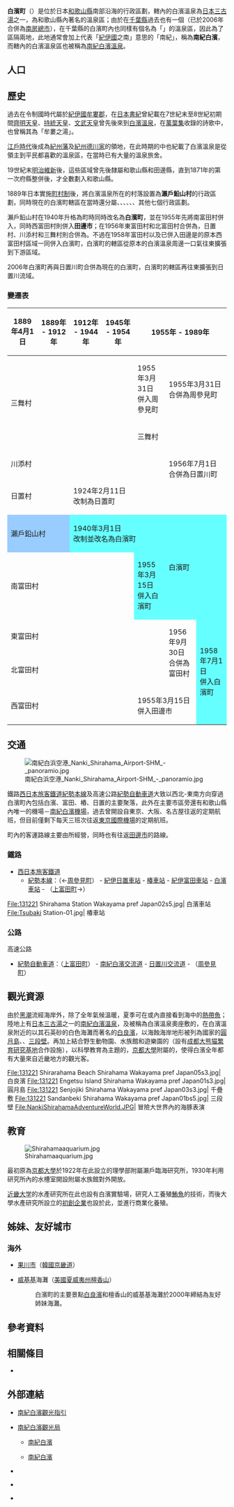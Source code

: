 {{日本町村
| 自治體名   = 白濱
| 町村       = 町
| 圖像       = [[File:131221_Sandanbeki_Shirahama_Wakayama_pref_Japan07bs12.jpg|240px]]
| 圖像說明   = [[三段壁|三段壁]]海崖
| 町村章     = [[File:Symbol_of_Shirahama_Wakayama.svg|100px]]
| 日文原名   = 白浜町
| 平假名     = しらはまちょう
| 羅馬字拼音 = Shirahama-chō
| 都道府縣   = 和歌山縣
| 支廳       =
| 郡         = 西牟婁郡
| 編號       = 30401-8
| 面積       = 201.04
| 邊界未定   = 無
| 人口       = 20,775<ref>{{Cite web| url=http://www.town.shirahama.wakayama.jp/| title=白濱町的人口及世帶| publisher=白濱町公所| language=ja| accessdate=2021-07-27| archive-date=2021-04-25| archive-url=https://web.archive.org/web/20210425203734/http://town.shirahama.wakayama.jp/| dead-url=no}}</ref>
| 統計時間   = 2021年6月30日
| 自治體     = [[田邊市|田邊市]]、[[上富田町|上富田町]]、[[周參見町|周參見町]]、[[古座川町|古座川町]]
| 樹         = [[櫻花|櫻花]]
| 花         = [[文殊蘭|文殊蘭]]
| 鳥         = [[白鷺|白鷺]]
| 其他象徵物 =
| 其他象徵   =
| 首長       = {{Tsl|ja|井澗誠}}
| 卸任日期   = 2020年5月12日
| 議員數     = 14
| 郵遞區號   = 649-2211
| 所在地     = 西牟婁郡白濱町1600番地
| 電話號碼   = 739-43-5555
| 外部連結   = {{url|http://www.town.shirahama.wakayama.jp/}}
| 地圖       = [[File:Shirahama_in_Wakayama_Prefecture_Ja.svg|250px]]
| 註記       =
}}

'''白濱町'''（{{jpn|j=白浜町|hg=しらはまちょう|rm=Shirahama chō|f=y}}）是位於日本[[和歌山縣|和歌山縣]]南部沿海的行政區劃，轄內的白濱溫泉為[[日本三古湯|日本三古湯]]之一，為和歌山縣內著名的溫泉區；由於在[[千葉縣|千葉縣]]過去也有一個{{Tsl|ja|白浜町 (千葉県)|白濱町 (千葉縣)|白濱町}}（已於2006年合併為[[南房總市|南房總市]]），在千葉縣的白濱町內也同樣有個名為「{{Tsl|ja|白浜温泉 (千葉県)|白濱溫泉 (千葉縣)|白濱溫泉}}」的溫泉區，因此為了區隔兩地，此地通常會加上代表「[[紀伊國|紀伊國]]之南」意思的「南紀」，稱為'''南紀白濱'''，而轄內的白濱溫泉區也被稱為[[南紀白濱溫泉|南紀白濱溫泉]]。

== 人口 ==

{{日本人口統計|location=Shirahama, Wakayama|code=30401|name=白濱町}}

== 歷史 ==

過去在令制國時代屬於[[紀伊國|紀伊國]][[牟婁郡|牟婁郡]]，在[[日本書紀|日本書紀]]曾紀載在7世紀末至8世紀初期間[[齊明天皇|齊明天皇]]、[[持統天皇|持統天皇]]、[[文武天皇|文武天皇]]曾先後來到[[南紀白濱溫泉|白濱溫泉]]，在[[萬葉集|萬葉集]]收錄的詩歌中，也曾稱其為「牟婁之湯」。

[[江戶時代|江戶時代]]後成為[[紀州藩|紀州藩]]及[[紀州德川家|紀州德川家]]{{Tsl|ja|御附家老}}{{Tsl|ja|三河安藤氏|三河安藤氏|安藤氏}}的{{Tsl|ja|紀伊田辺藩|紀伊田邊藩}}領地，在此時期的{{Tsl|ja|紀伊続風土記|紀伊續風土記}}中也紀載了白濱溫泉是從領主到平民都喜歡的溫泉區，在當時已有大量的溫泉旅舍。

19世紀末[[明治維新|明治維新]]後，這些區域曾先後隸屬和歌山縣和田邊縣，直到1871年的第一次府縣整併後，才全數劃入和歌山縣。

1889年日本實施[[町村制|町村制]]後，將白濱溫泉所在的村落設置為'''瀨戶鉛山村'''的行政區劃，同時現在的白濱町轄區在當時還分屬{{Tsl|ja|川添村 (和歌山県)|川添村 (和歌山縣)|川添村}}、{{Tsl|ja|日置町 (和歌山県)|日置町 (和歌山縣)|日置村}}、{{Tsl|ja|三舞村}}、{{Tsl|ja|東富田村}}、{{Tsl|ja|西富田村}}、{{Tsl|ja|南富田村}}、{{Tsl|ja|北富田村}}其他七個行政區劃。

瀨戶鉛山村在1940年升格為町時同時改名為'''白濱町'''，並在1955年先將南富田村併入，同時西富田村則併入'''田邊市'''；在1956年東富田村和北富田村合併為{{Tsl|ja|富田村 (和歌山県)|富田村 (和歌山縣)|富田村}}，日置村、川添村和三舞村則合併為{{Tsl|ja|日置川町}}。不過在1958年富田村以及已併入田邊是的原本西富田村區域一同併入白濱町，白濱町的轄區從原本的白濱溫泉周邊一口氣往東擴張到{{Tsl|ja|富田川 (和歌山県)|富田川 (和歌山縣)|富田川}}下游區域。

2006年白濱町再與日置川町合併為現在的白濱町，白濱町的轄區再往東擴張到日置川流域。

=== 變遷表 ===

{| class="wikitable" style="font-size:x-small;"
|-
! 1889年4月1日
! 1889年 - 1912年
! 1912年 - 1944年
! 1945年 - 1954年
! colspan=3 | 1955年 - 1989年
! 1989年 - 現在
! 現在
|-
| rowspan=2 colspan=4 | 三舞村
| 1955年3月31日<br />併入周參見町
| colspan=4 | 1955年3月31日<br />合併為周參見町
|-
| 三舞村
| rowspan=3 colspan=2 | 1956年7月1日<br />合併為日置川町
| rowspan=8 colspan=2 style="background-color:#6ff;" | 2006年3月1日<br />合併為白濱町
|-
| colspan=5 | 川添村
|-
| colspan=2 | 日置村
| colspan=3 | 1924年2月11日<br />改制為日置町
|-
| colspan=2 style="background-color:#9cf;" | 瀨戶鉛山村
| colspan=3 style="background-color:#6ff;" | 1940年3月1日<br />改制並改名為白濱町
| rowspan=2 colspan=2 style="background-color:#6ff;" | 白濱町
|-
| colspan=4 | 南富田村
| style="background-color:#6ff;" | 1955年3月15日<br />併入白濱町
|-
| colspan=5 | 東富田村
| rowspan=2 | 1956年9月30日<br />合併為富田村
| rowspan=3 style="background-color:#6ff;" | 1958年7月1日<br />併入白濱町
|-
| colspan=5 | 北富田村
|-
| colspan=4 | 西富田村
| colspan=2 | 1955年3月15日<br />併入田邊市
|}

== 交通 ==

[[File:南紀白浜空港_Nanki_Shirahama_Airport-SHM_-_panoramio.jpg|thumb]]

鐵路[[西日本旅客鐵道|西日本旅客鐵道]][[紀勢本線|紀勢本線]]及高速公路[[紀勢自動車道|紀勢自動車道]]大致以西北-東南方向穿過白濱町內包括白濱、富田、樁、日置的主要聚落，此外在主要市區旁還有和歌山縣內唯一的機場－[[南紀白濱機場|南紀白濱機場]]，過去曾開設自東京、大阪、名古屋往返的定期航班，但目前僅剩下每天三班次往返[[東京國際機場|東京國際機場]]的定期航班。

町內的客運路線主要由{{Tsl|ja|明光バス|明光巴士}}所經營，同時也有往返[[田邊市|田邊市]]的路線。

=== 鐵路 ===

* [[西日本旅客鐵道|西日本旅客鐵道]]
** [[紀勢本線|紀勢本線]]：（←[[周參見町|周參見町]]） - [[紀伊日置車站|紀伊日置車站]] - [[椿車站|椿車站]] - [[紀伊富田車站|紀伊富田車站]] - [[白濱車站|白濱車站]] - （[[上富田町|上富田町]]→）

<gallery widths=200px heights=200px>
File:131221 Shirahama Station Wakayama pref Japan02s5.jpg| 白濱車站
File:Tsubaki Station-01.jpg| 椿車站
</gallery>

=== 公路 ===

; 高速公路
* [[紀勢自動車道|紀勢自動車道]]：（[[上富田町|上富田町]]） - [[南紀白濱交流道|南紀白濱交流道]] - [[日置川交流道|日置川交流道]] - （[[周參見町|周參見町]]）

== 觀光資源 ==

由於[[黑潮|黑潮]]流經海岸外，除了全年氣候溫暖，夏季可在{{Tsl|ja|白浜海中展望塔|白濱海中展望塔}}或{{Tsl|ja|白浜海底観光船グラスボート|白濱海底觀光船}}內直接看到海中的[[熱帶魚|熱帶魚]]；陸地上有[[日本三古湯|日本三古湯]]之一的[[南紀白濱溫泉|南紀白濱溫泉]]，及被稱為白濱溫泉奧座敷的{{Tsl|ja|椿温泉|椿溫泉}}，在白濱溫泉附近的以其石英砂的白色海灘而著名的[[白良濱|白良濱]]，以海蝕海岸地形被列為國家{{Tsl|ja|名勝}}的[[高島_(和歌山縣)|圓月島]]、{{Tsl|ja|千畳敷 (和歌山県)|千疊敷 (和歌山縣)|千疊敷}}、[[三段壁|三段壁]]。再加上結合野生動物園、水族館和遊樂園的{{Tsl|ja|アドベンチャーワールド|冒險大世界}}（設有[[成都大熊猫繁育研究基地|成都大熊猫繁育研究基地]]合作設施），以科學教育為主題的{{Tsl|ja|白浜エネルギーランド|白濱能量樂園}}，[[京都大學|京都大學]]附屬的{{Tsl|ja|京都大学フィールド科学教育研究センター瀬戸臨海実験所水族館|京都大學田野科學教育研究中心瀨戶臨海實驗所水族館|京都大學白濱水族館}}，使得白濱全年都有大量來自近畿地方的觀光客。

<gallery widths=200px heights=200px>
File:131221 Shirarahama Beach Shirahama Wakayama pref Japan05s3.jpg| 白良濱
File:131221 Engetsu Island Shirahama Wakayama pref Japan01s3.jpg| 圓月島
File:131221 Senjojiki Shirahama Wakayama pref Japan03s3.jpg| 千疊敷
File:131221 Sandanbeki Shirahama Wakayama pref Japan01bs5.jpg| 三段壁
File:NankiShirahamaAdventureWorld.JPG| 冒險大世界內的海豚表演
</gallery>

== 教育 ==

[[File:Shirahamaaquarium.jpg|thumb]]

{{Tsl|ja|京都大学フィールド科学教育研究センター瀬戸臨海実験所水族館|京都大學田野科學教育研究中心瀨戶臨海實驗所水族館|京都大學白濱水族館}}最初原為[[京都大學|京都大學]]於1922年在此設立的理學部附屬瀨戶臨海研究所，1930年利用研究所內的水槽室開設附屬水族館對外開放。

[[近畿大学|近畿大学]]的水產研究所在此也設有白濱實驗場，研究人工養殖[[鮪魚|鮪魚]]的技術，而後大學水產研究所設立的[[初創企業|初創企業]]{{Tsl|ja|アーマリン近大|アーマリン近大|A-marine近大}}也設於此，並進行商業化養殖{{Tsl|ja|近大マグロ|近大鮪魚}}。

== 姊妹、友好城市 ==

=== 海外 ===

* {{Flagicon|KOR}} [[果川市|果川市]]（[[韓國|韓國]][[京畿道|京畿道]]）
* {{Flagicon|USA}} [[威基基|威基基]]海灘（[[美國|美國]][[夏威夷州|夏威夷州]][[檀香山|檀香山]]）
*: 白濱町的主要景點[[白良濱|白良濱]]和檀香山的威基基海灘於2000年締結為友好姉妹海灘。


== 參考資料 ==
{{Reflist}}

== 相關條目 ==
{{Commonscat|Shirahama, Wakayama}}

* {{Tsl|ja|白浜町 (千葉県)|白濱町 (千葉縣)}}

== 外部連結 ==

* {{Ja}} [http://www.nanki-shirahama.com/ 南紀白濱觀光指引] {{Wayback|url=http://www.nanki-shirahama.com/ |date=20121130011017 }}
* {{Ja}} [http://www.nankishirahama.jp/ 南紀白濱觀光局] {{Wayback|url=http://www.nankishirahama.jp/ |date=20210117121555 }}
** {{Zh-tw}} [http://www.nanki-shirahama.net/chinese_t/ 南紀白濱] {{Wayback|url=http://www.nanki-shirahama.net/chinese_t/ |date=20200506195158 }}
** {{Zh-cn}} [http://www.nanki-shirahama.net/chinese_s/ 南紀白濱] {{Wayback|url=http://www.nanki-shirahama.net/chinese_s/ |date=20200508080417 }}
* {{Ja}} {{Facebook|shirahamatown |白濱町}}
* {{Ja}} {{Facebook|nankishirahama.tourism.bureau|南紀白濱觀光局}}
* {{Ja}} {{Youtube|channel=UCvPCrv2CYKGTNg-J56ovrLA|南紀白濱觀光局}}

{{和歌山縣}}
{{Authority control}}